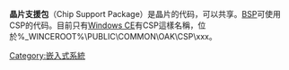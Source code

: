 {{unreferenced|time=2017-09-01T03:28:36+00:00}}
{{Orphan|time=2017-07-23T15:27:26+00:00 }}
'''晶片支援包'''（Chip Support Package）是晶片的代码，可以共享。[[BSP|BSP]]可使用CSP的代码。目前只有[[Windows_CE|Windows CE]]有CSP這樣名稱，位於%_WINCEROOT%\PUBLIC\COMMON\OAK\CSP\xxx。

[[Category:嵌入式系統|Category:嵌入式系統]]
